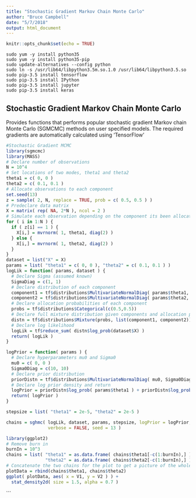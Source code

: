 ```yaml
---
title: "Stochastic Gradient Markov Chain Monte Carlo"
author: "Bruce Campbell"
date: "5/7/2018"
output: html_document
---
```


```r
knitr::opts_chunk$set(echo = TRUE)
```

```
sudo yum -y install python35
sudo yum -y install python35-pip
sudo update-alternatives --config python
sudo ln -s /usr/lib64/libpython3.5m.so.1.0 /usr/lib64/libpython3.5.so
sudo pip-3.5 install tensorflow
sudo pip-3.5 install IPython
sudo pip-3.5 install jupyter
sudo pip-3.5 install keras
```

## Stochastic Gradient Markov Chain Monte Carlo
Provides functions that performs popular stochastic gradient Markov chain Monte Carlo (SGMCMC) methods on user specified models. The required gradients are automatically calculated using 'TensorFlow'

```r

#Stochastic Gradient MCMC
library(sgmcmc)
library(MASS)
# Declare number of observations
N = 10^4
# Set locations of two modes, theta1 and theta2
theta1 = c( 0, 0 )
theta2 = c( 0.1, 0.1 )
# Allocate observations to each component
set.seed(13)
z = sample( 2, N, replace = TRUE, prob = c( 0.5, 0.5 ) )
# Predeclare data matrix
X = matrix( rep( NA, 2*N ), ncol = 2 )
# Simulate each observation depending on the component its been allocated
for ( i in 1:N ) {
  if ( z[i] == 1 ) {
    X[i,] = mvrnorm( 1, theta1, diag(2) )
  } else {
    X[i,] = mvrnorm( 1, theta2, diag(2) )
  }
}
dataset = list("X" = X)
params = list( "theta1" = c( 0, 0 ), "theta2" = c( 0.1, 0.1 ) )
logLik = function( params, dataset ) {
  # Declare Sigma (assumed known)
  SigmaDiag = c(1, 1)
  # Declare distribution of each component
  component1 = tf$distributions$MultivariateNormalDiag( params$theta1, SigmaDiag )
  component2 = tf$distributions$MultivariateNormalDiag( params$theta2, SigmaDiag )
  # Declare allocation probabilities of each component
  probs = tf$distributions$Categorical(c(0.5,0.5))
  # Declare full mixture distribution given components and allocation probabilities
  distn = tf$distributions$Mixture(probs, list(component1, component2))
  # Declare log likelihood
  logLik = tf$reduce_sum( distn$log_prob(dataset$X) )
  return( logLik )
}

logPrior = function( params ) {
  # Declare hyperparameters mu0 and Sigma0
  mu0 = c( 0, 0 )
  Sigma0Diag = c(10, 10)
  # Declare prior distribution
  priorDistn = tf$distributions$MultivariateNormalDiag( mu0, Sigma0Diag )
  # Declare log prior density and return
  logPrior = priorDistn$log_prob( params$theta1 ) + priorDistn$log_prob( params$theta2 )
  return( logPrior )
}

stepsize = list( "theta1" = 2e-5, "theta2" = 2e-5 )

chains = sghmc( logLik, dataset, params, stepsize, logPrior = logPrior, nIters = 11000, 
                verbose = FALSE, seed = 13 )

library(ggplot2)
# Remove burn in
burnIn = 10^3
chains = list( "theta1" = as.data.frame( chains$theta1[-c(1:burnIn),] ),
               "theta2" = as.data.frame( chains$theta2[-c(1:burnIn),] ) )
# Concatenate the two chains for the plot to get a picture of the whole distribution
plotData = rbind(chains$theta1, chains$theta2)
ggplot( plotData, aes( x = V1, y = V2 ) ) +
  stat_density2d( size = 1.5, alpha = 0.7 )

```
```